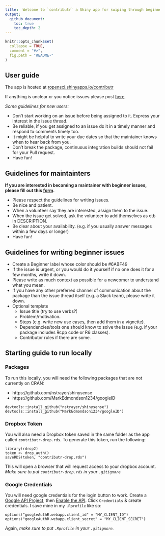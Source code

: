 ```yaml
---
title:  Welcome to `contributr` a Shiny app for swiping through beginner GitHub issues!
output: 
  github_document:
    toc: true
    toc_depth: 2
---
```


<!-- README.md is generated from README.Rmd. Please edit that file -->

```r
knitr::opts_chunk$set(
  collapse = TRUE,
  comment = "#>",
  fig.path = "README-"
)
```



## User guide

The app is hosted at [ropensci.shinyapps.io/contributr](https://ropensci.shinyapps.io/contributr/)

If anything is unclear or you notice issues please post [here](https://github.com/LucyMcGowan/contributr/issues/new).

*Some guidelines for new users:*

* Don't start working on an issue before being assigned to it. Express your interest in the issue thread. 
* Be reliable, if you get assigned to an issue do it in a timely manner and respond to comments timely too.
* It might be helpful to write your due dates so that the maintainer knows when to hear back from you.
* Don't break the package, continuous integration builds should not fail for your Pull request.
* Have fun!


## Guidelines for maintainters 

**If you are interested in becoming a maintainer with beginner issues, please fill out this [form](https://docs.google.com/forms/d/e/1FAIpQLSe7xckeQ8khdmlxYSWXEqogF654y9LkBZpbPtNEHOssiqjt2g/viewform?usp=sf_link).**

* Please respect the guidelines for writing issues.  
* Be nice and patient.  
* When a volunteer say they are interested, assign them to the issue.  
* When the issue get solved, ask the volunteer to add themselves as ctb in DESCRIPTION.  
* Be clear about your availability. (e.g. if you usually answer messages within a few days or longer)  
* Have fun!

## Guidelines for writing beginner issues

* Create a Beginner label whose color should be #6ABF49  
* If the issue is urgent, or you would do it yourself if no one does it for a few months, write it down.  
* Please write as much context as possible for a newcomer to understand what you mean.  
* If you have any other preferred channel of communication about the package than the issue thread itself (e.g. a Slack team), please write it down.  
* Optional template 
    * Issue title (try to use verbs?)  
    * Problem/motivation.  
    * Steps (e.g. write new use cases, then add them in a vignette).  
    * Dependencies/tools one should know to solve the issue (e.g. if your package includes Rcpp code or R6 classes).  
    * Contributor rules if there are some.

## Starting guide to run locally

### Packages
To run this locally, you will need the following packages that are not currently on CRAN:

* https://github.com/nstrayer/shinysense
* https://github.com/MarkEdmondson1234/googleID

```
devtools::install_github("nstrayer/shinysense")
devtools::install_github("MarkEdmondson1234/googleID")
```

### Dropbox Token
You will also need a Dropbox token saved in the same folder as the app called `contributr-drop.rds`. To generate this token, run the following:

```
library(rdrop2)
token <- drop_auth()
saveRDS(token, "contributr-drop.rds")
```
This will open a browser that will request access to your dropbox account. *Make sure to put `contributr-drop.rds` in your `.gitignore`*

### Google Credentials
You will need google credentials for the login button to work. Create a [Google API Project](https://console.developers.google.com/iam-admin/projects), then [Enable the API](https://console.developers.google.com/iam-admin/projects). Click `Credentials` & create credentials. I save mine in my `.Rprofile` like so:

```
options("googleAuthR.webapp.client_id" = "MY_CLIENT_ID")
options("googleAuthR.webapp.client_secret" = "MY_CLIENT_SECRET")
```

Again, *make sure to put `.Rprofile` in your `.gitignore`.*
